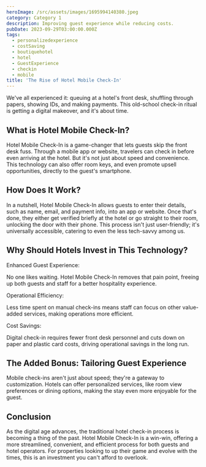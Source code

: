 ```yaml
---
heroImage: /src/assets/images/1695994140380.jpeg
category: Category 1
description: Improving guest experience while reducing costs.
pubDate: 2023-09-29T03:00:00.000Z
tags:
  - personalizedexperience
  - costSaving
  - boutiquehotel
  - hotel
  - GuestExperience
  - checkin
  - mobile
title: 'The Rise of Hotel Mobile Check-In'
---
```


We've all experienced it: queuing at a hotel's front desk, shuffling through papers, showing IDs, and making payments. This old-school check-in ritual is getting a digital makeover, and it's about time.

## What is Hotel Mobile Check-In?

Hotel Mobile Check-In is a game-changer that lets guests skip the front desk fuss. Through a mobile app or website, travelers can check in before even arriving at the hotel. But it's not just about speed and convenience. This technology can also offer room keys, and even promote upsell opportunities, directly to the guest's smartphone.

## How Does It Work?

In a nutshell, Hotel Mobile Check-In allows guests to enter their details, such as name, email, and payment info, into an app or website. Once that's done, they either get verified briefly at the hotel or go straight to their room, unlocking the door with their phone. This process isn't just user-friendly; it's universally accessible, catering to even the less tech-savvy among us.

## Why Should Hotels Invest in This Technology?

Enhanced Guest Experience:

No one likes waiting. Hotel Mobile Check-In removes that pain point, freeing up both guests and staff for a better hospitality experience.

Operational Efficiency:

Less time spent on manual check-ins means staff can focus on other value-added services, making operations more efficient.

Cost Savings:

Digital check-in requires fewer front desk personnel and cuts down on paper and plastic card costs, driving operational savings in the long run.

## The Added Bonus: Tailoring Guest Experience

Mobile check-ins aren't just about speed; they're a gateway to customization. Hotels can offer personalized services, like room view preferences or dining options, making the stay even more enjoyable for the guest.

## Conclusion

As the digital age advances, the traditional hotel check-in process is becoming a thing of the past. Hotel Mobile Check-In is a win-win, offering a more streamlined, convenient, and efficient process for both guests and hotel operators. For properties looking to up their game and evolve with the times, this is an investment you can't afford to overlook.
